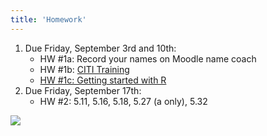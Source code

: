 ```yaml
---
title: 'Homework'
---
```


1.  Due Friday, September 3rd and 10th:
    -   HW #1a: Record your names on Moodle name coach
    -   HW #1b: [CITI Training](HW1b_CITI-Training.pdf)
    -   [HW #1c: Getting started with R](labs/intro_to_r.html)
2.  Due Friday, September 17th:
    -   HW #2: 5.11, 5.16, 5.18, 5.27 (a only), 5.32 <!-- 3.  Due Friday, September 24th: --> <!--     -   HW #3: 5.38, 5.54, 5.59, 5.60, 5.70 --> <!-- 4.  Due Friday, October 1st: --> <!--     -   HW #4: 5.36, 5.43, 5.46, 5.61 --> <!-- 5.  Due Friday, October 15th: --> <!--     -   HW #5: 6.12, 6.13, 6.15, 6.16, 6.31 (a-b only) --> <!-- 6.  Due Friday, November 5th: --> <!--     -   HW #6: 6.1, 6.5, 6.26, 6.36, 6.37 --> <!-- 7.  Due Friday, November 12th: --> <!--     -   HW #7: 7.5, 7.7, 7.8, 7.11, 7.12, find a peer-reviewed journal article that uses ANOVA and upload with your HW. --> <!-- 8.  Due Friday, November 19th: --> <!--     -   HW #8: 7.20, 7.21, 7.22, 7.34, 7.38 --> <!-- 9.  Due Friday, December 3rd: --> <!--     -   HW #9: 8.1, 8.3, 8.6, 8.12, 8.14 -->

![](https://c.tenor.com/xATuBt2dRhwAAAAM/kitten-cat.gif)
